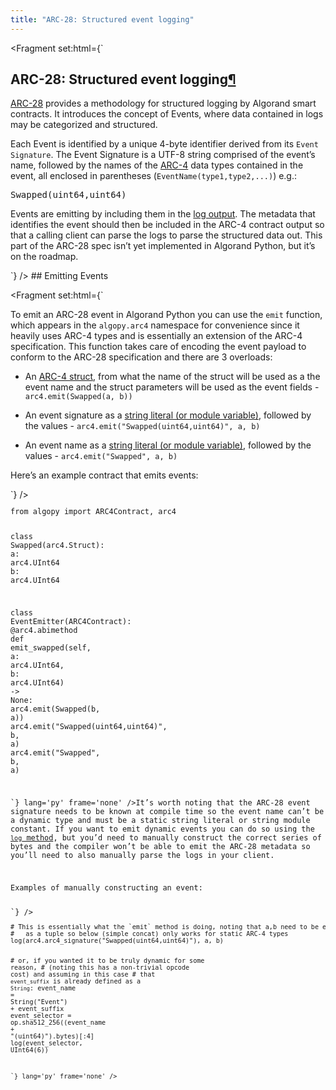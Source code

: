 ```yaml
---
title: "ARC-28: Structured event logging"
---
```


<Fragment set:html={`
          <section id="arc-28-structured-event-logging">
<h1>ARC-28: Structured event logging<a class="headerlink" href="#arc-28-structured-event-logging" title="Link to this heading">¶</a></h1>
<p><a class="reference external" href="https://github.com/algorandfoundation/ARCs/blob/main/ARCs/arc-0028.md">ARC-28</a> provides a methodology for structured logging by Algorand smart contracts. It introduces the concept of Events, where data contained in logs may be categorized and structured.</p>
<p>Each Event is identified by a unique 4-byte identifier derived from its <code class="docutils literal notranslate"><span class="pre">Event</span> <span class="pre">Signature</span></code>. The Event Signature is a UTF-8 string comprised of the event’s name, followed by the names of the <a class="reference internal" href="../lg-arc4.html"><span class="std std-doc">ARC-4</span></a> data types contained in the event, all enclosed in parentheses (<code class="docutils literal notranslate"><span class="pre">EventName(type1,type2,...)</span></code>) e.g.:</p>
<div class="highlight-default notranslate"><div class="highlight"><pre><span></span><span class="n">Swapped</span><span class="p">(</span><span class="n">uint64</span><span class="p">,</span><span class="n">uint64</span><span class="p">)</span>
</pre></div>
</div>
<p>Events are emitting by including them in the <a class="reference internal" href="../lg-logs.html"><span class="std std-doc">log output</span></a>. The metadata that identifies the event should then be included in the ARC-4 contract output so that a calling client can parse the logs to parse the structured data out. This part of the ARC-28 spec isn’t yet implemented in Algorand Python, but it’s on the roadmap.</p>
<section id="emitting-events">
`} />
## Emitting Events

<Fragment set:html={`
<p>To emit an ARC-28 event in Algorand Python you can use the <code class="docutils literal notranslate"><span class="pre">emit</span></code> function, which appears in the <code class="docutils literal notranslate"><span class="pre">algopy.arc4</span></code> namespace for convenience since it heavily uses ARC-4 types and is essentially an extension of the ARC-4 specification. This function takes care of encoding the event payload to conform to the ARC-28 specification and there are 3 overloads:</p>
<ul class="simple">
<li><p>An <a class="reference internal" href="../lg-arc4.html"><span class="std std-doc">ARC-4 struct</span></a>, from what the name of the struct will be used as a the event name and the struct parameters will be used as the event fields - <code class="docutils literal notranslate"><span class="pre">arc4.emit(Swapped(a,</span> <span class="pre">b))</span></code></p></li>
<li><p>An event signature as a <a class="reference internal" href="../lg-types.html"><span class="std std-doc">string literal (or module variable)</span></a>, followed by the values - <code class="docutils literal notranslate"><span class="pre">arc4.emit("Swapped(uint64,uint64)",</span> <span class="pre">a,</span> <span class="pre">b)</span></code></p></li>
<li><p>An event name as a <a class="reference internal" href="../lg-types.html"><span class="std std-doc">string literal (or module variable)</span></a>, followed by the values - <code class="docutils literal notranslate"><span class="pre">arc4.emit("Swapped",</span> <span class="pre">a,</span> <span class="pre">b)</span></code></p></li>
</ul>
<p>Here’s an example contract that emits events:</p>
`} /><Code code={`<div class="highlight-python notranslate"><div class="highlight"><pre><span></span><span class="kn">from</span> <span class="nn">algopy</span> <span class="kn">import</span> <span class="n">ARC4Contract</span><span class="p">,</span> <span class="n">arc4</span>

<span class="k">class</span> <span class="nc">Swapped</span><span class="p">(</span><span class="n">arc4</span><span class="o">.</span><span class="n">Struct</span><span class="p">):</span>
    <span class="n">a</span><span class="p">:</span> <span class="n">arc4</span><span class="o">.</span><span class="n">UInt64</span>
    <span class="n">b</span><span class="p">:</span> <span class="n">arc4</span><span class="o">.</span><span class="n">UInt64</span>

<span class="k">class</span> <span class="nc">EventEmitter</span><span class="p">(</span><span class="n">ARC4Contract</span><span class="p">):</span>
    <span class="nd">@arc4</span><span class="o">.</span><span class="n">abimethod</span>
    <span class="k">def</span> <span class="nf">emit_swapped</span><span class="p">(</span><span class="bp">self</span><span class="p">,</span> <span class="n">a</span><span class="p">:</span> <span class="n">arc4</span><span class="o">.</span><span class="n">UInt64</span><span class="p">,</span> <span class="n">b</span><span class="p">:</span> <span class="n">arc4</span><span class="o">.</span><span class="n">UInt64</span><span class="p">)</span> <span class="o">-&gt;</span> <span class="kc">None</span><span class="p">:</span>
        <span class="n">arc4</span><span class="o">.</span><span class="n">emit</span><span class="p">(</span><span class="n">Swapped</span><span class="p">(</span><span class="n">b</span><span class="p">,</span> <span class="n">a</span><span class="p">))</span>
        <span class="n">arc4</span><span class="o">.</span><span class="n">emit</span><span class="p">(</span><span class="s2">"Swapped(uint64,uint64)"</span><span class="p">,</span> <span class="n">b</span><span class="p">,</span> <span class="n">a</span><span class="p">)</span>
        <span class="n">arc4</span><span class="o">.</span><span class="n">emit</span><span class="p">(</span><span class="s2">"Swapped"</span><span class="p">,</span> <span class="n">b</span><span class="p">,</span> <span class="n">a</span><span class="p">)</span>
</pre></div>
</div>`} lang='py' frame='none' /><Fragment set:html={`
<p>It’s worth noting that the ARC-28 event signature needs to be known at compile time so the event name can’t be a dynamic type and must be a static string literal or string module constant. If you want to emit dynamic events you can do so using the <a class="reference internal" href="../lg-logs.html"><span class="std std-doc"><code class="docutils literal notranslate"><span class="pre">log</span></code> method</span></a>, but you’d need to manually construct the correct series of bytes and the compiler won’t be able to emit the ARC-28 metadata so you’ll need to also manually parse the logs in your client.</p>
<p>Examples of manually constructing an event:</p>
`} /><Code code={`<div class="highlight-python notranslate"><div class="highlight"><pre><span></span><span class="c1"># This is essentially what the `emit` method is doing, noting that a,b need to be encoded</span>
<span class="c1">#   as a tuple so below (simple concat) only works for static ARC-4 types</span>
<span class="n">log</span><span class="p">(</span><span class="n">arc4</span><span class="o">.</span><span class="n">arc4_signature</span><span class="p">(</span><span class="s2">"Swapped(uint64,uint64)"</span><span class="p">),</span> <span class="n">a</span><span class="p">,</span> <span class="n">b</span><span class="p">)</span>

<span class="c1"># or, if you wanted it to be truly dynamic for some reason,</span>
<span class="c1">#   (noting this has a non-trivial opcode cost) and assuming in this case</span>
<span class="c1">#   that `event_suffix` is already defined as a `String`:</span>
<span class="n">event_name</span> <span class="o">=</span> <span class="n">String</span><span class="p">(</span><span class="s2">"Event"</span><span class="p">)</span> <span class="o">+</span> <span class="n">event_suffix</span>
<span class="n">event_selector</span> <span class="o">=</span> <span class="n">op</span><span class="o">.</span><span class="n">sha512_256</span><span class="p">((</span><span class="n">event_name</span> <span class="o">+</span> <span class="s2">"(uint64)"</span><span class="p">)</span><span class="o">.</span><span class="n">bytes</span><span class="p">)[:</span><span class="mi">4</span><span class="p">]</span>
<span class="n">log</span><span class="p">(</span><span class="n">event_selector</span><span class="p">,</span> <span class="n">UInt64</span><span class="p">(</span><span class="mi">6</span><span class="p">))</span>
</pre></div>
</div>`} lang='py' frame='none' />